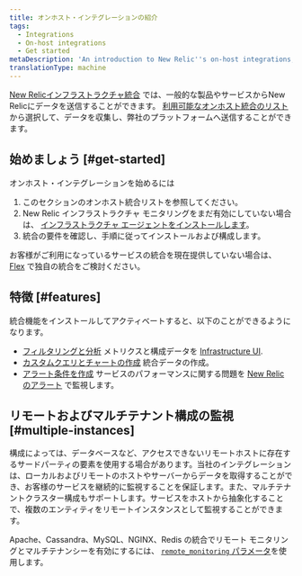 ```yaml
---
title: オンホスト・インテグレーションの紹介
tags:
  - Integrations
  - On-host integrations
  - Get started
metaDescription: 'An introduction to New Relic''s on-host integrations, which instrument core infrastructure services so you can analyze the data in New Relic.'
translationType: machine
---
```


[New Relicインフラストラクチャ統合](/docs/infrastructure/integrations-getting-started/getting-started/introduction-infrastructure-integrations) では、一般的な製品やサービスからNew Relicにデータを送信することができます。 [利用可能なオンホスト統合のリスト](https://newrelic.com/instant-observability/?category=infrastructure-and-os) から選択して、データを収集し、弊社のプラットフォームへ送信することができます。

## 始めましょう [#get-started]

オンホスト・インテグレーションを始めるには

1. このセクションのオンホスト統合リストを参照してください。
2. New Relic インフラストラクチャ モニタリングをまだ有効にしていない場合は、 [インフラストラクチャ エージェントをインストールします](/docs/infrastructure/install-infrastructure-agent/get-started/install-infrastructure-agent-new-relic)。
3. 統合の要件を確認し、手順に従ってインストールおよび構成します。

お客様がご利用になっているサービスの統合を現在提供していない場合は、 [Flex](/docs/integrations/host-integrations/host-integrations-list/flex-integration-tool-build-your-own-integration) で独自の統合をご検討ください。

## 特徴 [#features]

統合機能をインストールしてアクティベートすると、以下のことができるようになります。

* [フィルタリングと分析](/docs/infrastructure/integrations/find-use-infrastructure-integration-data) メトリクスと構成データを [Infrastructure UI](/docs/infrastructure/new-relic-infrastructure/getting-started/introduction-new-relic-infrastructure).
* [カスタムクエリとチャートの作成](/docs/using-new-relic/data/understand-data/query-new-relic-data) 統合データの作成。
* [アラート条件を作成](/docs/alerts/new-relic-alerts/getting-started/alerts-glossary#alert-condition) サービスのパフォーマンスに関する問題を [New Relic のアラート](/docs/infrastructure/new-relic-infrastructure/infrastructure-alert-conditions/infrastructure-alerts-add-edit-or-view-host-alert-information#integration) で監視します。

## リモートおよびマルチテナント構成の監視 [#multiple-instances]

構成によっては、データベースなど、アクセスできないリモートホストに存在するサードパーティの要素を使用する場合があります。当社のインテグレーションは、ローカルおよびリモートのホストやサーバーからデータを取得することができ、お客様のサービスを継続的に監視することを保証します。また、マルチテナントクラスター構成もサポートします。サービスをホストから抽象化することで、複数のエンティティをリモートインスタンスとして監視することができます。

Apache、Cassandra、MySQL、NGINX、Redis の統合でリモート モニタリングとマルチテナンシーを有効にするには、 [`remote_monitoring` パラメータ](/docs/infrastructure/host-integrations/understand-use-data/remote-monitoring-host-integrations/)を使用します。